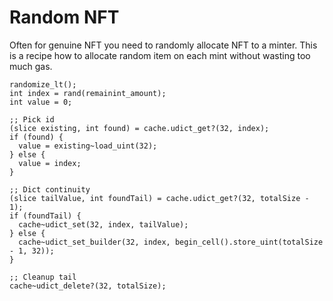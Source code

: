 # Random NFT

Often for genuine NFT you need to randomly allocate NFT to a minter. This is a recipe how to allocate random item on each mint without
wasting too much gas.

```func
randomize_lt();
int index = rand(remainint_amount);
int value = 0;

;; Pick id
(slice existing, int found) = cache.udict_get?(32, index);
if (found) {
  value = existing~load_uint(32);
} else {
  value = index;
}

;; Dict continuity
(slice tailValue, int foundTail) = cache.udict_get?(32, totalSize - 1);
if (foundTail) {
  cache~udict_set(32, index, tailValue);
} else {
  cache~udict_set_builder(32, index, begin_cell().store_uint(totalSize - 1, 32));
}

;; Cleanup tail
cache~udict_delete?(32, totalSize);
```